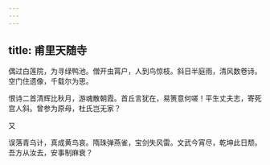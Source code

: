 ```yaml
---
---
---
```

title: 甫里天随寺
---



偶过白莲院，为寻绿鸭池。僧开虫罥户，人到鸟惊枝。斜日半庭雨，清风数卷诗。空门住遗像，千载尔为思。

恨诗二首清辉比秋月，游魂散朝霞。首丘言犹在，易箦意何嗟！平生丈夫志，寄死宫人斜。曾参为原母，杜氏岂无家？

又

误落青乌计，真成黄鸟哀。隋珠弹燕雀，宝剑失风雷。文武今宵尽，乾坤此日颓。吾方从汝去，安事制麻衰？